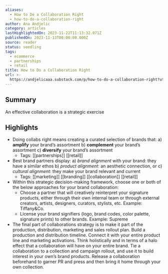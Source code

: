```yaml
---
aliases:
  - How to Do a Collaboration Right
  - how-to-do-a-collaboration-right
author: Ana Andjelic
category: articles
lastHighlightedOn: 2023-11-22T11:13:32.071Z
publishedOn: 2023-11-13T00:00:00.000Z
source: reader
status: seedling
tags:
  - ecommerce
  - partnerships
  - retail
title: How to Do a Collaboration Right
url: >-
  https://andjelicaaa.substack.com/p/how-to-do-a-collaboration-right?utm_source=post-email-title&publication_id=18831&post_id=138813953&utm_campaign=email-post-title&isFreemail=false&r=og9hp&utm_medium=email
---
```

## Summary

An effective collaboration is a strategic exercise

## Highlights

- Doing collabs right means creating a curated selection of brands that:
  a) **amplify** your brand’s assortment
  b) **complement** your brand’s assortment
  c) **diversify** your brand’s assortment
    - Tags: [[partnerships]] [[retail]]
- Best brand partners display:
  a) _brand alignment_ with your brand: they have a similar ethos
  b) _product alignment_: an aesthetic connection, or
  c) _cultural alignment_: they make your brand relevant and current
    - Tags: [[marketing]] [[branding]] [[collaboration]] [[retail]]
- Within this strategic decision-making framework, choose one or both of the below approaches for your brand collaboration:
  - Choose a partner that will creatively reinterpret your signature products, either through their own internal team or through external creators, artists, designers, curators, stylists, etc. Example: Tiffany&Co.
  - License your brand signifiers (logo, brand codes, color palette, signature prints) to other brands. Example: Supreme
- The final part of collaborations strategy is to make it part of the production, distribution, marketing and sales rollout plan. Build a production and distribution timeline. Connect it with your entire product line and marketing activations. Think holistically and in terms of a halo effect that a collaboration will have on your entire brand. Tie a collaboration to a collection and campaign rollout, and use it to build interest in your own’s brand products. Release a collaboration beforehand to garner PR and press and then bring it home through your own collection.
